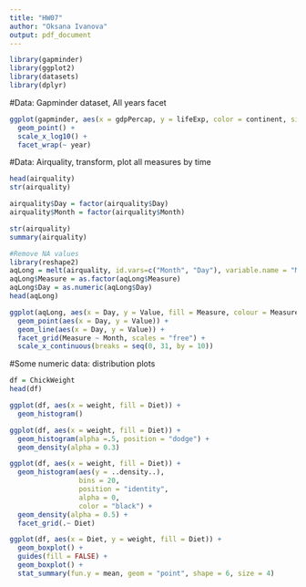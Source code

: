 ```yaml
---
title: "HW07"
author: "Oksana Ivanova"
output: pdf_document
---
```


```r
library(gapminder)
library(ggplot2)
library(datasets)
library(dplyr)
```
#Data: Gapminder dataset, All years facet
```r
ggplot(gapminder, aes(x = gdpPercap, y = lifeExp, color = continent, size = pop)) +
  geom_point() +
  scale_x_log10() +
  facet_wrap(~ year)
```

#Data: Airquality, transform, plot all measures by time
```r
head(airquality)
str(airquality)
```

```r
airquality$Day = factor(airquality$Day)
airquality$Month = factor(airquality$Month)
```

```r
str(airquality)
summary(airquality)
```

```r
#Remove NA values
library(reshape2)
aqLong = melt(airquality, id.vars=c("Month", "Day"), variable.name = "Measure", value.name="Value")
aqLong$Measure = as.factor(aqLong$Measure)
aqLong$Day = as.numeric(aqLong$Day)
head(aqLong)
```


```r
ggplot(aqLong, aes(x = Day, y = Value, fill = Measure, colour = Measure)) +
  geom_point(aes(x = Day, y = Value)) +
  geom_line(aes(x = Day, y = Value)) +
  facet_grid(Measure ~ Month, scales = "free") +
  scale_x_continuous(breaks = seq(0, 31, by = 10))
```

#Some numeric data: distribution plots

```r
df = ChickWeight
head(df)
```

```r
ggplot(df, aes(x = weight, fill = Diet)) +
  geom_histogram()
```

```r
ggplot(df, aes(x = weight, fill = Diet)) +
  geom_histogram(alpha =.5, position = "dodge") + 
  geom_density(alpha = 0.3)
```

```r
ggplot(df, aes(x = weight, fill = Diet)) +
  geom_histogram(aes(y = ..density..), 
                 bins = 20, 
                 position = "identity", 
                 alpha = 0, 
                 color = "black") + 
  geom_density(alpha = 0.5) +
  facet_grid(.~ Diet)
```


```r
ggplot(df, aes(x = Diet, y = weight, fill = Diet)) +
  geom_boxplot() +
  guides(fill = FALSE) +
  geom_boxplot() +
  stat_summary(fun.y = mean, geom = "point", shape = 6, size = 4)
```